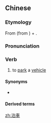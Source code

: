 {{also|泊车}}
==Chinese==
{{zh-forms|s=泊车}}

===Etymology===
From {{zh-l|泊|tr=-}} (from {{der|zh|en|park}}) + {{zh-l|車|tr=-|vehicle}}.

===Pronunciation===
{{zh-pron
|m=bóchē
|c=paak3 ce1
|cat=v
}}

===Verb===
{{zh-verb}}

# to [[park]] a [[vehicle]]

====Synonyms====
* {{zh-l|停車}}

====Derived terms====
{{zh-der|泊車位|泊車場}}

[[zh:泊車]]